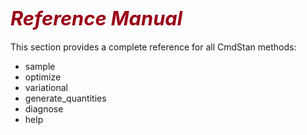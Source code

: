 # <i style='font-size: 110%; color:#990017;'>Reference Manual</i> {-}

This section provides a complete reference for all CmdStan methods:

- sample
- optimize
- variational
- generate_quantities
- diagnose
- help
